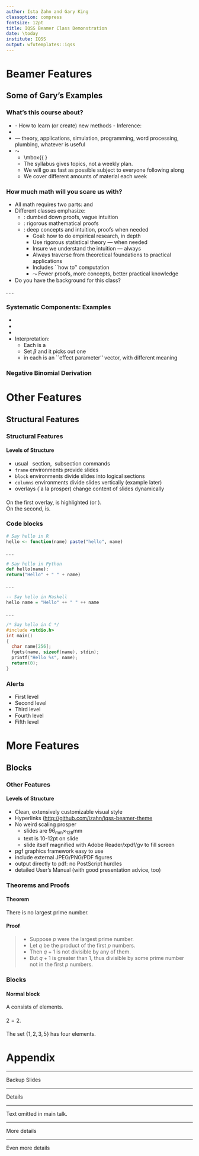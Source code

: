 ```yaml
---
author: Ista Zahn and Gary King
classoption: compress
fontsize: 12pt
title: IQSS Beamer Class Demonstration
date: \today
institute: IQSS 
output: wfutemplates::iqss
---
```



# Beamer Features

## Some of Gary's Examples

### What's this course about? 


::: incremental 

- \alert{Specific statistical methods for many research problems}
      - How to learn (or create) new methods
      - Inference: \underline{Using facts you know to learn about
        facts you don't know}
- \alert{How to write a publishable scholarly paper}
- \alert{All the practical tools of research} --- theory,
    applications, simulation, programming, word processing, plumbing,
    whatever is useful
- $\leadsto$ \alert{Outline and class materials:}
    - \mbox{{\huge\parbox[b][.5in][t]{1in}{\alert{j.mp/G2001}}}
    - The syllabus gives topics, not a weekly plan.
    - We will go as fast as possible subject to everyone following along
    - We cover different amounts of material each week

:::

### How much math will you scare us with?

- All math requires two parts: \alertb{proof} and \alertb{concepts \& intuition}
- Different classes emphasize:
    - \alert{Baby Stats}: dumbed down proofs, vague intuition
    - \alert{Math Stats}: rigorous mathematical proofs
    - \alert{\underline{Practical Stats}}: deep concepts and intuition, proofs when needed
        - Goal: how to do empirical research, in depth
        - Use rigorous statistical theory --- when needed
        - Insure we understand the intuition --- always
        - Always traverse from theoretical foundations to practical applications
        - Includes ``how to'' computation
        - $\leadsto$ Fewer proofs, more concepts, better practical knowledge
- Do you have the background for this class? 

. . .

\alert{A Test: What's this?
    \begin{align*}
      b=(X'X)^{-1}X'y
    \end{align*} }


### Systematic Components: Examples

- \alertb{$E(Y_i) \equiv \mu_i = X_i\beta = \beta_0 +
      \beta_1X_{1i} +\dots+\beta_kX_{ki}$}
- \alertc{$\Pr(Y_i=1) \equiv \pi_i =
      \frac{1}{1+e^{-x_i\beta}}$}
- \alertd{$V(Y_i)\equiv \sigma_i^2 = e^{x_i\beta}$}
- Interpretation:
    - Each is a \alert{class of functional forms}
    - Set $\beta$ and it picks out one \alert{member of the class}
    - \alert{$\beta$} in each is an ``effect parameter'' vector,
      with different meaning


### Negative Binomial Derivation

\uncover<+->{Recall:}

\begin{equation*}
    \uncover<+->{\Pr(A|B)=\frac{\Pr(AB)}{\Pr(B)} \implies 
        \alertb{\Pr(AB)}=\alerte{\Pr(A|B)}\alertd{\Pr(B)}}
\end{equation*}

\alertb<1-1>{one}
\alertc<2-2>{two}
\alertd<3-3>{three}

\begin{align*}
  \uncover<+->{\text{NegBin}(y|\phi,\sigma^2) &= \int_0^\infty
    \alerte{\text{Poisson}(y|\lambda)}
    \times\alertd{\text{gamma}(\lambda|\phi,\sigma^2)}d\lambda\\}
  \uncover<+->{&= \int_0^\infty
    \alertb{\P(y,\lambda|\phi,\sigma^2) }d\lambda\\}
  \uncover<+->{&=
    \frac{\Gamma\left(\frac{\phi}{\sigma^2-1}+y_i\right)}
    {y_i!\Gamma\left(\frac{\phi}{\sigma^2-1}\right)}
    \left(\frac{\sigma^2-1}{\sigma^2}\right)^{y_i}
    \left(\sigma^2\right)^{\frac{-\phi}{\sigma^2-1}}}
\end{align*}


# Other Features

## Structural Features

### Structural Features

#### Levels of Structure

- usual \LaTeX\ \textbackslash\ section, \textbackslash\ subsection commands
- `frame` environments provide slides
- `block` environments divide slides into logical sections
- `columns` environments divide slides vertically (example later)
- overlays (\`a la prosper) change content of slides dynamically
  
#### \alertc{Overlay Alerts}

On the first overlay, \alert<1>{this text} is highlighted (or \emph{alerted}).  
On the second, \alert<2>{this text} is. 


### Code blocks

\footnotesize

```r
# Say hello in R
hello <- function(name) paste("hello", name)
```
 
. . .

```python
# Say hello in Python
def hello(name):
return("Hello" + " " + name)
```

. . .

```haskell
-- Say hello in Haskell
hello name = "Hello" ++ " " ++ name
```

. . .

```c
/* Say hello in C */
#include <stdio.h>
int main()
{
  char name[256];
  fgets(name, sizeof(name), stdin);
  printf("Hello %s", name);
  return(0);
}
```

\normalsize


### Alerts

- First level \alert{alert}
- Second level \alertb{alert}
- Third level \alertc{alert}
- Fourth level \alertd{alert}
- Fifth level \alerte{alert}

# More Features 

## Blocks

### Other Features

#### Levels of Structure

- Clean, extensively customizable visual style
- Hyperlinks ([http://github.com/izahn/iqss-beamer-theme](click here_) 
- No weird scaling prosper
    - slides are 96~mm~$\times$~128~mm
    - text is 10-12pt on slide
    - slide itself magnified with Adobe Reader/xpdf/gv to fill screen
- pgf graphics framework easy to use
- include external JPEG/PNG/PDF figures
- output directly to pdf: no PostScript hurdles
- detailed User's Manual (with good presentation advice, too)


### Theorems and Proofs
\framesubtitle{The proof uses \textit{reductio ad absurdum}.}

#### Theorem
There is no largest prime number.

#### Proof
> - Suppose $p$ were the largest prime number.
> - Let $q$ be the product of the first $p$ numbers.
> - Then $q+1$ is not divisible by any of them.
> - But $q + 1$ is greater than $1$, thus divisible by some prime
    number not in the first $p$ numbers. \qedhere

### Blocks

#### Normal block
A \alert{set} consists of elements.


#### \alert{Alert block}
$2=2$.

#### \alertc{Example block}
The set $\{1,2,3,5\}$ has four elements.


# Appendix

---

Backup Slides

<!-- \subsection{More stuff} -->

---

Details

---

Text omitted in main talk.

<!-- \subsection{Even more additional material} -->

---

More details

---

Even more details
